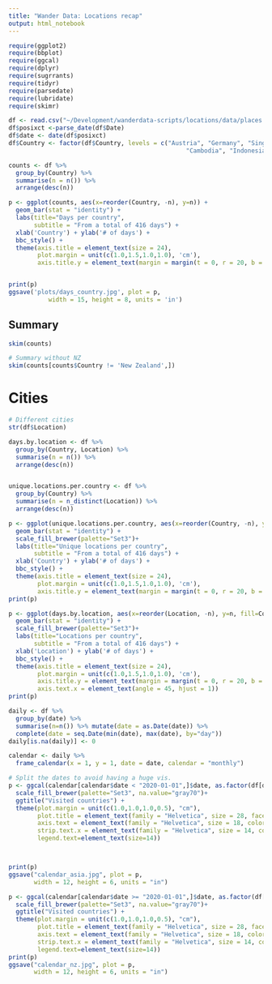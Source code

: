 ```yaml
---
title: "Wander Data: Locations recap"
output: html_notebook
---
```


```r
require(ggplot2)
require(bbplot)
require(ggcal)
require(dplyr)
require(sugrrants)
require(tidyr)
require(parsedate)
require(lubridate)
require(skimr)
```

```r
df <- read.csv("~/Development/wanderdata-scripts/locations/data/places.csv")
df$posixct <-parse_date(df$Date)
df$date <- date(df$posixct)
df$Country <- factor(df$Country, levels = c("Austria", "Germany", "Singapore", "Malaysia",  "Thailand", 
                                                 "Cambodia", "Indonesia", "Macao", "Hong Kong", "Japan", "New Zealand"))
```


```r
counts <- df %>% 
  group_by(Country) %>%
  summarise(n = n()) %>%
  arrange(desc(n))

p <- ggplot(counts, aes(x=reorder(Country, -n), y=n)) +
  geom_bar(stat = "identity") +
  labs(title="Days per country",
       subtitle = "From a total of 416 days") +
  xlab('Country') + ylab('# of days') +
  bbc_style() +
  theme(axis.title = element_text(size = 24), 
        plot.margin = unit(c(1.0,1.5,1.0,1.0), 'cm'),
        axis.title.y = element_text(margin = margin(t = 0, r = 20, b = 0, l = 0)))


print(p)
ggsave('plots/days_country.jpg', plot = p, 
           width = 15, height = 8, units = 'in')
```

## Summary
```r
skim(counts)

# Summary without NZ
skim(counts[counts$Country != 'New Zealand',])
```

# Cities
```r
# Different cities
str(df$Location)

days.by.location <- df %>%
  group_by(Country, Location) %>%
  summarise(n = n()) %>%
  arrange(desc(n))


unique.locations.per.country <- df %>%
  group_by(Country) %>%
  summarise(n = n_distinct(Location)) %>%
  arrange(desc(n))
```

```r
p <- ggplot(unique.locations.per.country, aes(x=reorder(Country, -n), y=n)) +
  geom_bar(stat = "identity") +
  scale_fill_brewer(palette="Set3")+
  labs(title="Unique locations per country",
       subtitle = "From a total of 416 days") +
  xlab('Country') + ylab('# of days') +
  bbc_style() +
  theme(axis.title = element_text(size = 24), 
        plot.margin = unit(c(1.0,1.5,1.0,1.0), 'cm'),
        axis.title.y = element_text(margin = margin(t = 0, r = 20, b = 0, l = 0)))
print(p)
```

```r
p <- ggplot(days.by.location, aes(x=reorder(Location, -n), y=n, fill=Country)) +
  geom_bar(stat = "identity") +
  scale_fill_brewer(palette="Set3")+
  labs(title="Locations per country",
       subtitle = "From a total of 416 days") +
  xlab('Location') + ylab('# of days') +
  bbc_style() +
  theme(axis.title = element_text(size = 24), 
        plot.margin = unit(c(1.0,1.5,1.0,1.0), 'cm'),
        axis.title.y = element_text(margin = margin(t = 0, r = 20, b = 0, l = 0)),
        axis.text.x = element_text(angle = 45, hjust = 1))
print(p)
```

```r
daily <- df %>%
  group_by(date) %>%
  summarise(n=n()) %>% mutate(date = as.Date(date)) %>%
  complete(date = seq.Date(min(date), max(date), by="day"))
daily[is.na(daily)] <- 0
```

```r
calendar <- daily %>%
  frame_calendar(x = 1, y = 1, date = date, calendar = "monthly")
```


```r
# Split the dates to avoid having a huge vis.
p <- ggcal(calendar[calendar$date < "2020-01-01",]$date, as.factor(df[df$date < "2020-01-01",]$Country)) +
  scale_fill_brewer(palette="Set3", na.value="gray70")+
  ggtitle("Visited countries") +
  theme(plot.margin = unit(c(1.0,1.0,1.0,0.5), "cm"),
        plot.title = element_text(family = "Helvetica", size = 28, face = "bold", color = "#222222"),
        axis.text = element_text(family = "Helvetica", size = 18, color = "#222222"),
        strip.text.x = element_text(family = "Helvetica", size = 14, color = "#222222", hjust=0, face="bold"),
        legend.text=element_text(size=14))



print(p)
ggsave("calendar_asia.jpg", plot = p, 
       width = 12, height = 6, units = "in")

```

```r
p <- ggcal(calendar[calendar$date >= "2020-01-01",]$date, as.factor(df[df$date >= "2020-01-01",]$Country)) +
  scale_fill_brewer(palette="Set3", na.value="gray70")+
  ggtitle("Visited countries") +
  theme(plot.margin = unit(c(1.0,1.0,1.0,0.5), "cm"),
        plot.title = element_text(family = "Helvetica", size = 28, face = "bold", color = "#222222"),
        axis.text = element_text(family = "Helvetica", size = 18, color = "#222222"),
        strip.text.x = element_text(family = "Helvetica", size = 14, color = "#222222", hjust=0, face="bold"),
        legend.text=element_text(size=14))
print(p)
ggsave("calendar_nz.jpg", plot = p, 
       width = 12, height = 6, units = "in")

```



